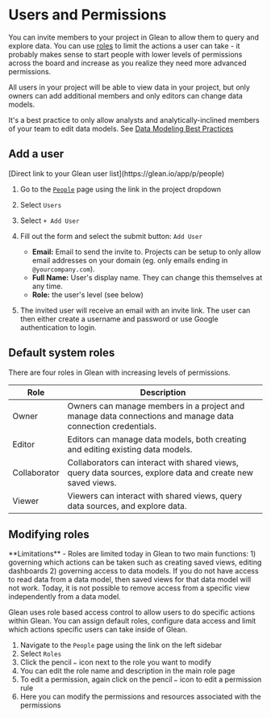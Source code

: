 
# Users and Permissions

You can invite members to your project in Glean to allow them to query and
explore data. You can use [roles](/project-management/users-and-permissions) to
limit the actions a user can take - it probably makes sense to start people with
lower levels of permissions across the board and increase as you realize they
need more advanced permissions.

All users in your project will be able to view data in your project, but only
owners can add additional members and only editors can change data models.

It's a best practice to only allow analysts and analytically-inclined members
of your team to edit data models. See [Data Modeling Best Practices](/data-modeling/data-modeling-best-practices)

## Add a user

<Callout type="info">
 [Direct link to your Glean user list](https://glean.io/app/p/people)
</Callout>

1. Go to the [`People`](https://glean.io/app/p/people) page using the link in
   the project dropdown
2. Select `Users`
3. Select `+ Add User`
4. Fill out the form and select the submit button: `Add User`

   - **Email:** Email to send the invite to. Projects can be setup to only allow
     email addresses on your domain (eg. only emails ending in
     `@yourcompany.com`).
   - **Full Name:** User's display name. They can change this themselves at any time.
   - **Role:** the user's level (see below)

5. The invited user will receive an email with an invite link. The user can then
   either create a username and password or use Google authentication to login.

## Default system roles

There are four roles in Glean with increasing levels of permissions.

| Role         | Description                                                                                                |
| ------------ | ---------------------------------------------------------------------------------------------------------- |
| Owner        | Owners can manage members in a project and manage data connections and manage data connection credentials. |
| Editor       | Editors can manage data models, both creating and editing existing data models.                            |
| Collaborator | Collaborators can interact with shared views, query data sources, explore data and create new saved views. |
| Viewer       | Viewers can interact with shared views, query data sources, and explore data.                              |

## Modifying roles

<Callout type="info">
  **Limitations** - Roles are limited today in Glean to two main functions: 1) governing which actions can be taken such as creating saved views, editing dashboards 2) governing access to data models.  If you do not have access to read data from a data model, then saved views for that data model will not work.  Today, it is not possible to remove access from a specific view independently from a data model.
</Callout>

Glean uses role based access control to allow users to do specific actions within Glean. You can assign default roles, configure data access and limit which actions specific users can take inside of Glean.

1. Navigate to the `People` page using the link on the left sidebar
2. Select `Roles`
3. Click the pencil `✏️` icon next to the role you want to modify
4. You can edit the role name and description in the main role page
5. To edit a permission, again click on the pencil `✏️` icon to edit a permission rule
6. Here you can modify the permissions and resources associated with the permissions
